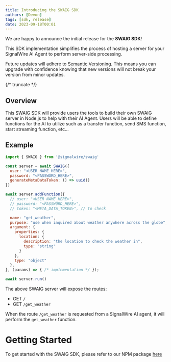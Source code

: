 ---
title: Introducing the SWAIG SDK
authors: [Devon]
tags: [sdk, release]
date: 2023-09-18T00:01
---


We are happy to announce the initial release for the **SWAIG SDK**!

This SDK implementation simplifies the process of hosting a server for your SignalWire AI Agent to perform server-side processing.

Future updates will adhere to [Semantic Versioning](https://semver.org/).
This means you can upgrade with confidence knowing that new versions will not break your version from minor updates.


<ReleaseCard library="@signalwire/swaig" version="0.0.0" releaseType="major"/>


{/* truncate */}

## Overview

This SWAIG SDK will provide users the tools to build their own SWAIG server in Node.js to help with their AI Agent.
Users will be able to define functions for the AI to utilize such as a transfer function, send SMS function,
start streaming function, etc...


## Example

```js
import { SWAIG } from '@signalwire/swaig'

const server = await SWAIG({
  user: "<USER_NAME_HERE>",
  password: "<PASSWORD_HERE>",
  generateMetaDataToken: () => uuid()
})

await server.addFunction({
  // user: "<USER_NAME_HERE>",
  // password: "<PASSWORD_HERE>",
  // token: "<META_DATA_TOKEN>", // to check

  name: "get_weather",
  purpose: "use when inquired about weather anywhere across the globe",
  argument: {
    properties: {
      location: {
        description: "the location to check the weather in",
        type: "string"
      }
    },
    type: "object"
  },
}, (params) => { /* implementation */ });

await server.run()
```

The above SWAIG server will expose the routes:
- GET `/`
- GET `/get_weather`

When the route `/get_weather` is requested from a SignalWire AI agent, it will perform the `get_weather` function.

# Getting Started
To get started with the SWAIG SDK, please refer to our NPM package [here](https://www.npmjs.com/package/@signalwire/swaig)
